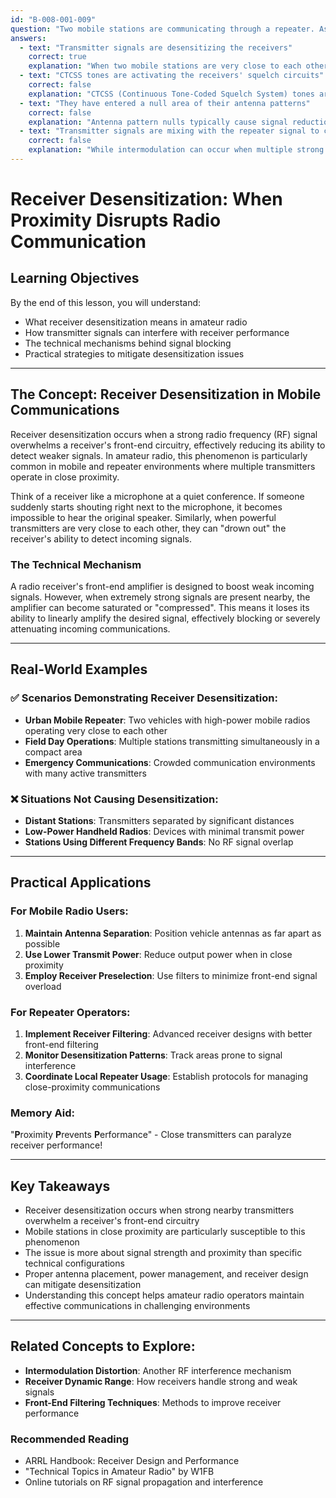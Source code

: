 ```yaml
---
id: "B-008-001-009"
question: "Two mobile stations are communicating through a repeater. As they arrive in close proximity to each other, they begin to have difficulty communicating. What is the most likely cause?"
answers:
  - text: "Transmitter signals are desensitizing the receivers"
    correct: true
    explanation: "When two mobile stations are very close to each other, their powerful transmitters can overwhelm (desensitize) the receiver's front-end circuitry. This phenomenon, known as receiver desensitization or 'receiver blocking', occurs when the strong RF signals from nearby transmitters reduce the receiver's ability to detect weaker incoming signals. The receiver's front-end amplifier becomes saturated, effectively preventing it from picking up the repeater's input signal."
  - text: "CTCSS tones are activating the receivers' squelch circuits"
    correct: false
    explanation: "CTCSS (Continuous Tone-Coded Squelch System) tones are designed to prevent receiver activation from unintended signals, not cause communication difficulties. In this scenario, CTCSS would actually help manage interference, not create it. The proximity of the stations would not typically trigger unexpected CTCSS squelch behavior."
  - text: "They have entered a null area of their antenna patterns"
    correct: false
    explanation: "Antenna pattern nulls typically cause signal reduction at greater distances, not when stations are in close proximity. This explanation doesn't match the scenario of two mobile stations near each other experiencing communication difficulties through a repeater. Null areas are more relevant to directional antenna performance at longer ranges."
  - text: "Transmitter signals are mixing with the repeater signal to cause intermodulation"
    correct: false
    explanation: "While intermodulation can occur when multiple strong signals are present, this is not the most likely cause of communication difficulties when mobile stations are in close proximity. Intermodulation typically requires specific signal strength and frequency relationships that are not automatically created by nearby transmitters."
---
```


# Receiver Desensitization: When Proximity Disrupts Radio Communication

## Learning Objectives
By the end of this lesson, you will understand:
- What receiver desensitization means in amateur radio
- How transmitter signals can interfere with receiver performance
- The technical mechanisms behind signal blocking
- Practical strategies to mitigate desensitization issues

---

## The Concept: Receiver Desensitization in Mobile Communications

Receiver desensitization occurs when a strong radio frequency (RF) signal overwhelms a receiver's front-end circuitry, effectively reducing its ability to detect weaker signals. In amateur radio, this phenomenon is particularly common in mobile and repeater environments where multiple transmitters operate in close proximity.

Think of a receiver like a microphone at a quiet conference. If someone suddenly starts shouting right next to the microphone, it becomes impossible to hear the original speaker. Similarly, when powerful transmitters are very close to each other, they can "drown out" the receiver's ability to detect incoming signals.

### The Technical Mechanism

A radio receiver's front-end amplifier is designed to boost weak incoming signals. However, when extremely strong signals are present nearby, the amplifier can become saturated or "compressed". This means it loses its ability to linearly amplify the desired signal, effectively blocking or severely attenuating incoming communications.

---

## Real-World Examples

### ✅ Scenarios Demonstrating Receiver Desensitization:
- **Urban Mobile Repeater**: Two vehicles with high-power mobile radios operating very close to each other
- **Field Day Operations**: Multiple stations transmitting simultaneously in a compact area
- **Emergency Communications**: Crowded communication environments with many active transmitters

### ❌ Situations Not Causing Desensitization:
- **Distant Stations**: Transmitters separated by significant distances
- **Low-Power Handheld Radios**: Devices with minimal transmit power
- **Stations Using Different Frequency Bands**: No RF signal overlap

---

## Practical Applications

### For Mobile Radio Users:
1. **Maintain Antenna Separation**: Position vehicle antennas as far apart as possible
2. **Use Lower Transmit Power**: Reduce output power when in close proximity
3. **Employ Receiver Preselection**: Use filters to minimize front-end signal overload

### For Repeater Operators:
1. **Implement Receiver Filtering**: Advanced receiver designs with better front-end filtering
2. **Monitor Desensitization Patterns**: Track areas prone to signal interference
3. **Coordinate Local Repeater Usage**: Establish protocols for managing close-proximity communications

### Memory Aid:
"**P**roximity **P**revents **P**erformance" - Close transmitters can paralyze receiver performance!

---

## Key Takeaways

- Receiver desensitization occurs when strong nearby transmitters overwhelm a receiver's front-end circuitry
- Mobile stations in close proximity are particularly susceptible to this phenomenon
- The issue is more about signal strength and proximity than specific technical configurations
- Proper antenna placement, power management, and receiver design can mitigate desensitization
- Understanding this concept helps amateur radio operators maintain effective communications in challenging environments

---

## Related Concepts to Explore:
- **Intermodulation Distortion**: Another RF interference mechanism
- **Receiver Dynamic Range**: How receivers handle strong and weak signals
- **Front-End Filtering Techniques**: Methods to improve receiver performance

### Recommended Reading
- ARRL Handbook: Receiver Design and Performance
- "Technical Topics in Amateur Radio" by W1FB
- Online tutorials on RF signal propagation and interference